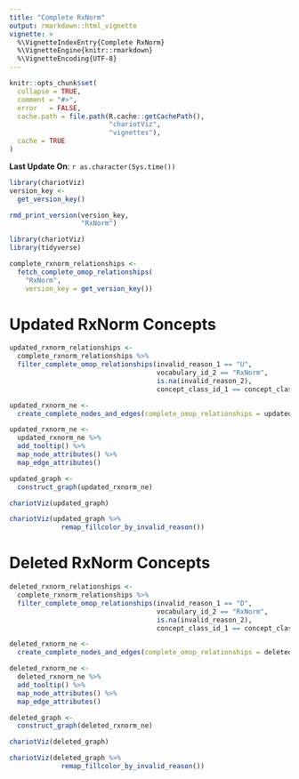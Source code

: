 ```yaml
---
title: "Complete RxNorm"
output: rmarkdown::html_vignette
vignette: >
  %\VignetteIndexEntry{Complete RxNorm}
  %\VignetteEngine{knitr::rmarkdown}
  %\VignetteEncoding{UTF-8}
---
```


```r
knitr::opts_chunk$set(
  collapse = TRUE,
  comment = "#>",
  error   = FALSE,
  cache.path = file.path(R.cache::getCachePath(),
                         "chariotViz",
                         "vignettes"),
  cache = TRUE
)
```

**Last Update On**: `r as.character(Sys.time())`  

```r
library(chariotViz)
version_key <- 
  get_version_key()
```

```r
rmd_print_version(version_key, 
                  "RxNorm")
```


```r
library(chariotViz)
library(tidyverse)
```

```r
complete_rxnorm_relationships <- 
  fetch_complete_omop_relationships(
    "RxNorm",
    version_key = get_version_key())
```

# Updated RxNorm Concepts  


```r
updated_rxnorm_relationships <- 
  complete_rxnorm_relationships %>% 
  filter_complete_omop_relationships(invalid_reason_1 == "U",
                                     vocabulary_id_2 == "RxNorm",
                                     is.na(invalid_reason_2),
                                     concept_class_id_1 == concept_class_id_2)
```


```r
updated_rxnorm_ne <- 
  create_complete_nodes_and_edges(complete_omop_relationships = updated_rxnorm_relationships)
```

```r
updated_rxnorm_ne <- 
  updated_rxnorm_ne %>% 
  add_tooltip() %>%
  map_node_attributes() %>% 
  map_edge_attributes()
```


```r
updated_graph <- 
  construct_graph(updated_rxnorm_ne)
```


```r
chariotViz(updated_graph)
```

```r
chariotViz(updated_graph %>% 
             remap_fillcolor_by_invalid_reason())
```


# Deleted RxNorm Concepts  

```r
deleted_rxnorm_relationships <- 
  complete_rxnorm_relationships %>% 
  filter_complete_omop_relationships(invalid_reason_1 == "D",
                                     vocabulary_id_2 == "RxNorm",
                                     is.na(invalid_reason_2),
                                     concept_class_id_1 == concept_class_id_2)
```

```r
deleted_rxnorm_ne <- 
  create_complete_nodes_and_edges(complete_omop_relationships = deleted_rxnorm_relationships)
```

```r
deleted_rxnorm_ne <- 
  deleted_rxnorm_ne %>% 
  add_tooltip() %>%
  map_node_attributes() %>% 
  map_edge_attributes()
```


```r
deleted_graph <- 
  construct_graph(deleted_rxnorm_ne)
```


```r
chariotViz(deleted_graph)
```

```r
chariotViz(deleted_graph %>% 
             remap_fillcolor_by_invalid_reason())
```
